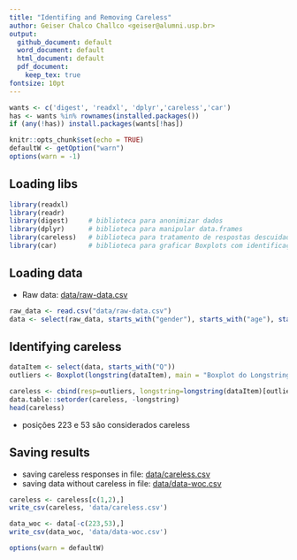 ```yaml
---
title: "Identifing and Removing Careless"
author: Geiser Chalco Challco <geiser@alumni.usp.br>
output:
  github_document: default
  word_document: default
  html_document: default
  pdf_document:
    keep_tex: true
fontsize: 10pt
---
```


```r
wants <- c('digest', 'readxl', 'dplyr','careless','car')
has <- wants %in% rownames(installed.packages())
if (any(!has)) install.packages(wants[!has])

knitr::opts_chunk$set(echo = TRUE)
defaultW <- getOption("warn")
options(warn = -1)
```

## Loading libs

```r
library(readxl)
library(readr)
library(digest)     # biblioteca para anonimizar dados
library(dplyr)      # biblioteca para manipular data.frames
library(careless)   # biblioteca para tratamento de respostas descuidadas
library(car)        # biblioteca para graficar Boxplots com identificação de pontos
```

## Loading data

* Raw data: [data/raw-data.csv](data/raw-data.csv)

```r
raw_data <- read.csv("data/raw-data.csv")
data <- select(raw_data, starts_with("gender"), starts_with("age"), starts_with("Q"))
```

## Identifying careless

```r
dataItem <- select(data, starts_with("Q"))
outliers <- Boxplot(longstring(dataItem), main = "Boxplot do Longstring") 
```

```r
careless <- cbind(resp=outliers, longstring=longstring(dataItem)[outliers], data[outliers,])
data.table::setorder(careless, -longstring)
head(careless)
```

* posições 223 e 53 são considerados careless

## Saving results

* saving careless responses in file: [data/careless.csv](data/careless.csv)
* saving data without careless in file: [data/data-woc.csv](data/data-woc.csv)

```r
careless <- careless[c(1,2),]
write_csv(careless, 'data/careless.csv')

data_woc <- data[-c(223,53),]
write_csv(data_woc, 'data/data-woc.csv')
```

```r
options(warn = defaultW)
```